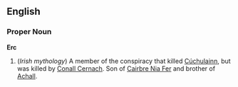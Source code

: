 ==English==

===Proper Noun===
'''Erc'''

#(''Irish mythology'') A member of the conspiracy that killed [[Cúchulainn]], but was killed by [[Conall Cernach]].  Son of [[Cairbre Nia Fer]] and brother of [[Achall]].